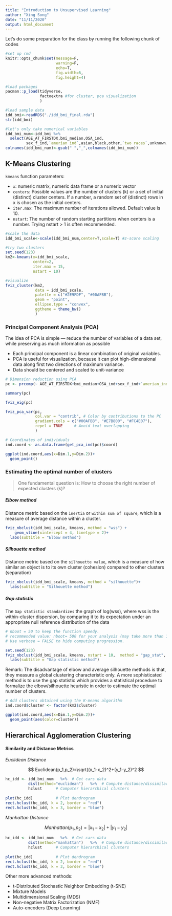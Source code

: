 ```yaml
---
title: "Introduction to Unsupervised Learning"
author: "Xing Song"
date: "11/11/2020"
output: html_document
---
```


Let's do some preparation for the class by running the following chunk of codes

```r
#set up rmd 
knitr::opts_chunk$set(message=F,
                      warning=F,
                      echo=T,
                      fig.width=6,
                      fig.height=4)

#load packages
pacman::p_load(tidyverse,
               factoextra #for cluster, pca visualization
               )
```


```r
#load sample data
idd_bmi<-readRDS("./idd_bmi_final.rda") 
str(idd_bmi)

#let's only take numerical variables
idd_bmi_num<-idd_bmi %>%
  select(AGE_AT_FIRSTDX,bmi_median,OSA_ind,
         sex_f_ind,`amerian ind`,asian,black,other,`two races`,unknown,white)
colnames(idd_bmi_num)<-gsub(" ","_",colnames(idd_bmi_num))
```


## K-Means Clustering 

`kmeans` function parameters: 

- `x`: numeric matrix, numeric data frame or a numeric vector
- `centers`: Possible values are the number of clusters (k) or a set of initial (distinct) cluster centers. If a number, a random set of (distinct) rows in x is chosen as the initial centers.
- `iter.max`: The maximum number of iterations allowed. Default value is 10.
- `nstart`: The number of random starting partitions when centers is a number. Trying nstart > 1 is often recommended.

```r
#scale the data
idd_bmi_scale<-scale(idd_bmi_num,center=T,scale=T) #z-score scaling

#try two clusters
set.seed(123)
km2<-kmeans(x=idd_bmi_scale,
            center=2,
            iter.max = 15,
            nstart = 10)

#visualize
fviz_cluster(km2, 
             data = idd_bmi_scale,
             palette = c("#2E9FDF", "#00AFBB"), 
             geom = "point",
             ellipse.type = "convex", 
             ggtheme = theme_bw()
             )
```

### Principal Component Analysis (PCA)

The idea of PCA is simple — reduce the number of variables of a data set, while preserving as much information as possible

- Each principal component is a linear combination of original variables.
- PCA is useful for visualization, because it can plot high-dimensional data along first two directions of maximum variance.
- Data should be centered and scaled to unit-variance

```r
# Dimension reduction using PCA
pc <- prcomp(~ AGE_AT_FIRSTDX+bmi_median+OSA_ind+sex_f_ind+`amerian_ind`+asian+black+other+`two_races`+unknown+white, data = idd_bmi_num, scale = TRUE, center=TRUE)

summary(pc)

fviz_eig(pc)
```


```r
fviz_pca_var(pc,
             col.var = "contrib", # Color by contributions to the PC
             gradient.cols = c("#00AFBB", "#E7B800", "#FC4E07"),
             repel = TRUE     # Avoid text overlapping
             )
```


```r
# Coordinates of individuals
ind.coord <- as.data.frame(get_pca_ind(pc)$coord)

ggplot(ind.coord,aes(x=Dim.1,y=Dim.2))+
  geom_point()
```


### Estimating the optimal number of clusters
> One fundamental question is: How to choose the right number of expected clusters (k)?

##### Elbow method
Distance metric based on the `inertia` or `within sum of square`, which is a measure of average distance within a cluster. 

```r
fviz_nbclust(idd_bmi_scale, kmeans, method = "wss") +
    geom_vline(xintercept = 4, linetype = 2)+
  labs(subtitle = "Elbow method")
```


##### Silhouette method
Distance metric based on the `silhouette value`, which is a measure of how similar an object is to its own cluster (cohesion) compared to other clusters (separation)

```r
fviz_nbclust(idd_bmi_scale, kmeans, method = "silhouette")+
  labs(subtitle = "Silhouette method")
```


##### Gap statistic
The `Gap statistic standardizes` the graph of log(wss), where wss is the within-cluster dispersion, by comparing it to its expectation under an appropriate null reference distribution of the data

```r
# nboot = 50 to keep the function speedy. 
# recommended value: nboot= 500 for your analysis (may take more than 1hr).
# Use verbose = FALSE to hide computing progression.

set.seed(123)
fviz_nbclust(idd_bmi_scale, kmeans, nstart = 10,  method = "gap_stat", nboot = 20)+
  labs(subtitle = "Gap statistic method")
```

Remark: The disadvantage of elbow and average silhouette methods is that, they measure a global clustering characteristic only. A more sophisticated method is to use the gap statistic which provides a statistical procedure to formalize the elbow/silhouette heuristic in order to estimate the optimal number of clusters.

```r
# Add clusters obtained using the K-means algorithm
ind.coord$cluster <- factor(km2$cluster)

ggplot(ind.coord,aes(x=Dim.1,y=Dim.2))+
  geom_point(aes(color=cluster))
```


## Hierarchical Agglomeration Clustering

#### Similarity and Distance Metrics

*Euclidean Distance*

$$ Euclidean(p_1,p_2)=\sqrt((x_1-x_2)^2+(y_1-y_2)^2  $$

```r
hc_idd <- idd_bmi_num   %>%  # Get cars data
          dist(method="euclidean")   %>%  # Compute distance/dissimilarity matrix
          hclust      # Computer hierarchical clusters
  
plot(hc_idd)          # Plot dendrogram
rect.hclust(hc_idd, k = 2, border = "red")
rect.hclust(hc_idd, k = 3, border = "blue")
```


*Manhattan Distance*

$$ Manhattan(p_1,p_2)=|x_1-x_2|+|y_1-y_2|  $$

```r
hc_idd <- idd_bmi_num   %>%  # Get cars data
          dist(method="manhattan")   %>%  # Compute distance/dissimilarity matrix
          hclust      # Computer hierarchical clusters
  
plot(hc_idd)          # Plot dendrogram
rect.hclust(hc_idd, k = 2, border = "red")
rect.hclust(hc_idd, k = 3, border = "blue")
```


Other more advanced methods: 

- t-Distributed Stochastic Neighbor Embedding (t-SNE)
- Mixture Models
- Multidimensional Scaling (MDS)
- Non-negative Matrix Factorization (NMF)
- Auto-encoders (Deep Learning)



